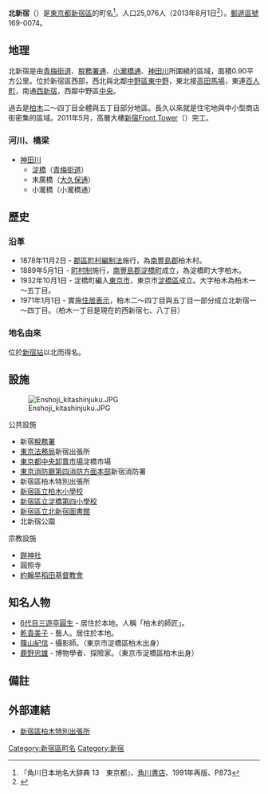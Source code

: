 {{Pathnav|日本|東京都|新宿區|frame=1}}
{{Infobox Settlement
|official_name = 北新宿
|native_name =
|settlement_type = [[町|町]]
|image_skyline = Shinjuku front tower 2011.jpg
|imagesize = 200px
|image_caption = 新宿Front Tower
|image_flag =
|image_seal =
| image_map =
| map_caption =
| pushpin_map =
|subdivision_type = [[國家|國家]]
|subdivision_name = [[File:Flag_of_Japan.svg|border]] [[日本|日本]]
|subdivision_type1 = [[都道府縣|都道府縣]]
|subdivision_name1 = [[File:Flag_of_Tokyo_Prefecture.svg|25px]] [[東京都|東京都]]
|subdivision_type2 = [[東京都區部|特別區]]
|subdivision_name2 = [[File:Flag_of_Shinjuku,_Tokyo.svg|25px]] [[新宿區|新宿區]]
|established_title =
|established_date =
|government_type =
|leader_title =
|leader_name =
|area_magnitude =
|area_total_sq_mi =
|area_total_km2 = 0.90
|area_land_sq_mi =
|area_land_km2 =
|area_urban_sq_mi =
|area_urban_km2 =
|area_metro_km2 =
|area_metro_sq_mi =
|population_as_of= 2013年（平成25年）8月1日
|population_footnotes =
|population_total = 25076
|population_urban =
|population_metro =
|population_density_sq_mi =
|population_density_km2 = 27862.22
| timezone = [[日本標準時間|JST]]
| utc_offset = +9
|timezone_DST =
|utc_offset_DST =
|latd=|latm=|lats=|latNS=
|longd=|longm=|longs=|longEW=
|elevation_footnotes=
|elevation_m =
|elevation_ft =
|postal_code_type = [[郵遞區號|郵遞區號]]
|postal_code = 169-0074
|area_code =
|website =
|footnotes =
}}
'''北新宿'''（{{jpn|j=北新宿|hg=きたしんじゅく|rm=Kita-shinjuku|f=y}}）是[[東京都|東京都]][[新宿區|新宿區]]的町名<ref name="kado">『角川日本地名大辞典 13　東京都』、[[角川書店|角川書店]]、1991年再版、P873</ref>。人口25,076人（2013年8月1日<ref>{{Cite web |url=http://www.city.shinjuku.lg.jp/content/000130038.xls |title=新宿区　住民基本台帳の町丁別世帯数及び男女別人口（日本人と外国人の合計） |accessdate=2013-08-10 |archive-date=2014-08-19 |archive-url=https://web.archive.org/web/20140819083633/http://www.city.shinjuku.lg.jp/content/000130038.xls |dead-url=no }}</ref>）。[[郵遞區號|郵遞區號]]169-0074。

==地理==
北新宿是由[[青梅街道|青梅街道]]、[[稅務署通|稅務署通]]、[[小瀧橋通|小瀧橋通]]、[[神田川_(東京都)|神田川]]所圍繞的區域，面積0.90平方公里。位於新宿區西部，西北與北鄰[[中野區|中野區]][[東中野|東中野]]，東北接[[高田馬場|高田馬場]]，東連[[百人町_(新宿區)|百人町]]，南通[[西新宿|西新宿]]，西鄰中野區[[中央_(中野區)|中央]]。

過去是[[柏木_(新宿區)|柏木]]二～四丁目全體與五丁目部分地區。長久以來就是住宅地與中小型商店街密集的區域。2011年5月，高層大樓[[新宿Front_Tower|新宿Front Tower]]（{{lang-ja|新宿フロントタワー}}）完工。

=== 河川、橋梁 ===
* [[神田川_(東京都)|神田川]]
**[[淀橋|淀橋]]（[[青梅街道|青梅街道]]）
**末廣橋（[[大久保通|大久保通]]）
**小瀧橋（小瀧橋通）

==歷史==
=== 沿革 ===
*1878年11月2日 - [[郡區町村編制法|郡區町村編制法]]施行，為[[南豐島郡|南豐島郡]]柏木村。
*1889年5月1日 - [[町村制|町村制]]施行，[[南豐島郡|南豐島郡]][[淀橋町|淀橋町]]成立，為淀橋町大字柏木。
*1932年10月1日 - 淀橋町編入[[東京市|東京市]]，東京市[[淀橋區|淀橋區]]成立。大字柏木為柏木一～五丁目。
*1971年1月1日 - 實施[[住居表示|住居表示]]，柏木二～四丁目與五丁目一部分成立北新宿一～四丁目。（柏木一丁目是現在的西新宿七、八丁目）
=== 地名由來 ===
位於[[新宿站|新宿站]]以北而得名。

==設施==
[[File:Enshoji_kitashinjuku.JPG|thumb]]
;公共設施
*新宿[[稅務署|稅務署]]
*[[東京法務局|東京法務局]]新宿出張所
*[[東京都中央卸賣市場|東京都中央卸賣市場]]淀橋市場
*[[東京消防廳第四消防方面本部|東京消防廳第四消防方面本部]]新宿消防署
*新宿區柏木特別出張所
*[[新宿區立柏木小學校|新宿區立柏木小學校]]
*[[新宿區立淀橋第四小學校|新宿區立淀橋第四小學校]]
*[[新宿區立北新宿圖書館|新宿區立北新宿圖書館]]
*北新宿公園

;宗教設施
*[[鎧神社_(新宿區)|鎧神社]]
*圓照寺
*[[約翰早稻田基督教會|約翰早稻田基督教會]]

==知名人物==
*[[三遊亭圓生_(6代目)|6代目三遊亭圓生]] - 居住於本地。人稱「柏木的師匠」。
*[[乾貴美子|乾貴美子]] - 藝人。居住於本地。
*[[篠山紀信|篠山紀信]] - 攝影師。（東京市淀橋區柏木出身）
*[[鹿野忠雄|鹿野忠雄]] - 博物學者、探險家。（東京市淀橋區柏木出身）

== 備註 ==
{{reflist}}

== 外部連結 ==
* [https://web.archive.org/web/20091228133718/http://www.city.shinjuku.tokyo.jp/division/262100kashiwagi/index.htm 新宿區柏木特別出張所]

{{新宿區的町名}}

{{DEFAULTSORT:Kita-Shinjuku}}
[[Category:新宿區町名|Category:新宿區町名]]
[[Category:新宿|Category:新宿]]